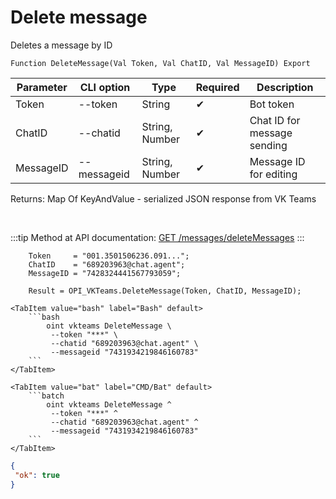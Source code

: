 ﻿---
sidebar_position: 5
---


# Delete message
 Deletes a message by ID



`Function DeleteMessage(Val Token, Val ChatID, Val MessageID) Export`

  | Parameter | CLI option | Type | Required | Description |
  |-|-|-|-|-|
  | Token | --token | String | &#x2714; | Bot token |
  | ChatID | --chatid | String, Number | &#x2714; | Chat ID for message sending |
  | MessageID | --messageid | String, Number | &#x2714; | Message ID for editing |

  
  Returns:  Map Of KeyAndValue - serialized JSON response from VK Teams

<br/>

:::tip
Method at API documentation: [GET /messages/deleteMessages](https://teams.vk.com/botapi/#/messages/get_messages_deleteMessages)
:::
<br/>


```bsl title="1C:Enterprise/OneScript code example"
    Token     = "001.3501506236.091...";
    ChatID    = "689203963@chat.agent";
    MessageID = "7428324441567793059";

    Result = OPI_VKTeams.DeleteMessage(Token, ChatID, MessageID);
```
 

 <Tabs>
  
    <TabItem value="bash" label="Bash" default>
        ```bash
            oint vkteams DeleteMessage \
             --token "***" \
             --chatid "689203963@chat.agent" \
             --messageid "7431934219846160783"
        ```
    </TabItem>
  
    <TabItem value="bat" label="CMD/Bat" default>
        ```batch
            oint vkteams DeleteMessage ^
             --token "***" ^
             --chatid "689203963@chat.agent" ^
             --messageid "7431934219846160783"
        ```
    </TabItem>
</Tabs>


```json title="Result"
{
 "ok": true
}
```
